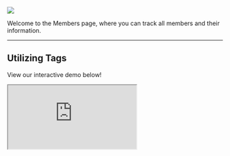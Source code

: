 ![](/Screenshot2025-05-22at1.02.01PM1.png)

Welcome to the Members page, where you can track all members and their information.

---

## **Utilizing Tags**

View our interactive demo below\!

<iframe src="https://capture.navattic.com/cm19wmhk4000103l312w379kc?hideMobileAlert=true&scale=1" style={{ border:"none",width:"100%",height:"546px" }} allow="fullscreen" id="navattic-embed" />

---

Within the Members page, you can create Tags to identify and group certain members of your community.

<Steps>
  <Step title="Creating a Tag">
    For example, if you wanted to view all of the Founders in your community as a group by location, you could create Tags for "Founder", as well as all major cities in the US, as shown below.

    ![Screenshot2025 05 22at1 04 13PM1 Pn](/images/Screenshot2025-05-22at1.04.13PM1.png)

    > To create a Tag, navigate to “Tag Manager”, then click “\+ Add Tag”, type in a Tag name, and click “Save”.
  </Step>
  <Step title="Using Tags">
    Once you’ve created a Tag, you can apply it to certain users by navigating to the “Users” tab at the top of the Tag Manager. From here, you can hit the “\+” next to any user and select the tag that you would like to apply.

    ![](/images/Members-Tag-Manager-Users.png)
  </Step>
</Steps>

## **Utilizing Filters**

---

You can use the “Filters” tab to sort members by **Tags** and **Questions**.

<Tabs>
  <Tab title="Tags">
    For example, you could use the tags "Founder" and "New York" to search for founders in your community who live in New York.

    ![](/images/Members-Filters-Tags.png)
  </Tab>
  <Tab title="Questions">
    For instance, you could ask "How long have you been apart of the community?" and tailor the answer to a specific time frame to find individuals who are deeply involved in the community.

    ![](/images/Members-Filters-Questions.png)
  </Tab>
</Tabs>

---

---

## **Adding Members**

View our interactive demo below\!

<iframe src="https://introsai.navattic.com/dv3q0afo?hideMobileAlert=true&scale=1" style={{ border:"none",width:"100%",height:"546px" }} allow="fullscreen" id="navattic-embed" />

---

There are four main methods for adding new members to your community: uploading existing member data, sending direct invitations, using an Onboarding Form Link when no data is available, or integrating member data from another product.

<Steps>
  <Step title="Uploading Member Data">
    Before inviting members, it’s important to upload any existing
    member data (such as emails and names) via CSV if you have it. This ensures that the platform has all necessary information for your members.

    <Accordion title="Access the Add Members Tab">
      Navigate to the "Add Members" tab and select the "Import Participants From CSV File" option.
    </Accordion>
    <Accordion title="Upload the CSV File">
      Choose the CSV file from your computer that contains the member data to upload it directly into the platform.
    </Accordion>
    <Accordion title="Map Data Types">
      > **Standard Fields:** Map each CSV column to the corresponding Intros Profiles data type (e.g., first/last name, email, phone number, etc.).

      > **Custom Fields:** Create custom free-text fields during the mapping process if your CSV contains data that doesn’t fit the standard fields. This allows you to capture specialized information that’s important to your community.
    </Accordion>
    <Accordion title="Preview and Confirm">
      Preview the profiles to ensure all the data is mapped and displayed correctly, including any custom fields.
    </Accordion>
    <Accordion title="Manage Uploaded Members">
      > **Activate Without Invitation:** You can upload members without sending an invitation. These members will be added to the Pending tab, where you can manually activate them by directly selecting individuals or "All" and then clicking "Activate Selected".

      > **Invite After Upload:** If you want to send out invitations after uploading, proceed to the next steps.

      <Tip>
        **Pro Tip:** When uploading via CSV, we would recommend to **ONLY** choose "Activate Without Invitation" to make the process as smooth as possible.
      </Tip>
    </Accordion>
  </Step>
  <Step title="Inviting Members via Email">
    If you've uploaded existing member data, you can proceed to invite members to join your community via email. You can also upload members directly via email if you don't have pre-existing data.

    <Accordion title="Access the Add Members Tab">
      Navigate to the "Add Members" tab to start the invitation process.
    </Accordion>
    <Accordion title="Upload with Email">
      > Enter each member's email address individually, pressing enter after each one, or select multiple emails at a time to send a direct invitation.

      > You can also select "All" in the Pending tab and click "Invite Selected" instead.
    </Accordion>
    <Accordion title="Choose an Invitation Method">
      **Opt-in:**

      > Members must click "Join the Community\!" in the invitation email to join. They will be directed to complete the onboarding form.

      > The platform automatically recognizes and skips over any information you’ve already collected, ensuring that members only provide new, unique details.

      **Opt-out:**

      > Members are automatically added to the community and can access the Member Directory by clicking "Check out the Community\!" in the invitation email.

      > Members can opt out at any time through their Member Profile, the Member Directory, or by clicking "Leave the Community" in the email invitation.
    </Accordion>
  </Step>
  <Step title="Adding Members through an Onboarding Link">
    If you prefer a simple and direct approach, and you don’t have any member data, you can instead add members by sharing an onboarding link. This method allows members to join the community by accessing the form directly, without needing to go through an email invitation process.

    <Accordion title="Customize the Onboarding Form">
      Before sending out the link, you can customize the onboarding form to best fit your community’s needs, which you can do in the [Member Profile](https://docs.intros.ai/getting-started/member-profile) and [Customization](https://docs.intros.ai/getting-started/customization) tabs.

      There are five different types of questions you can create to gather the most relevant information from your members:

      1. **Free Response:** Allows members to provide detailed answers in their own words.
      2. **Single Select:** Offers a list of options where members can choose only one response.
      3. **Multi Select:** Allows members to select multiple options from a list.
      4. **Custom Scale:** A Likert scale with custom values (e.g., "How many years of experience do you have?"). Custom scale questions must have 5 values.
      5. **Two Part Multi:** Give & take style questions consisting of two related questions that share a similar answer bank. For example, "Where could you use support?" and "How can you support others?"

      <Tip>
        **Pro Tip:** For matching purposes, using "Multi Select" questions allows our algorithm to better identify and weight responses, leading to more accurate and stronger matches compared to "Free Response" questions, where answers can be more varied and harder to assess.
      </Tip>
    </Accordion>
    <Accordion title="Copy the Onboarding Form Link">
      > Navigate to the "Add Members" tab.

      > Copy the Onboarding Form Link and share it with your members via iMessage, WhatsApp, Slack, or any other platform.
    </Accordion>
    <Accordion title="Preview the Onboarding Form">
      > Paste the link into a new browser tab to preview the member's onboarding experience.

      > This preview allows you to understand the flow from a member's perspective.
    </Accordion>
  </Step>
  <Step title="Adding Members through Zapier">
    If you want to automate the process of adding members from other platforms, such as Airtable, Hubspot, Circle, Google Sheets, etc. you can use Zapier to create a seamless integration. Though this method may require a bit more setup, it is definitely worth it.

    <Accordion title="Login to Zapier">
      **If you don’t already have a Zapier account:**

      > Sign up for a free account at [zapier.com](https://zapier.com/).

      > Follow the instructions to set up your account and familiarize yourself with the platform.
    </Accordion>
    <Accordion title="Set Up a New Zap">
      _A Zap is a workflow that connects two or more apps to automate tasks. In this case, you’ll connect Circle to Intros AI._

      **To create a new Zap:**

      > In the Zapier dashboard, you'll see a search bar under the question, "What would you like to automate?"

      > Type in "When a new member is added in Circle, create a member in Intros AI" to find relevant pre-built Zaps or to start building your own.

      > You can either click the purple "Try it" button next to a suggested Zap, or you can click "\+ Create" in the top left hand corner of the screen to start from scratch.
    </Accordion>
    <Accordion title="Set Up the Trigger">
      > Once you’re inside the Zap builder, you’ll start by setting up a **Trigger**—this is what kicks off the automation.

      > Choose **Circle** as the app, and for the trigger event, select **New Member Added** (or a similar option).

      > Connect your Circle account by signing in and authenticating your credentials.
    </Accordion>
    <Accordion title="Set Up the Action">
      > Next, you’ll need to set up the **Action** that Zapier should take whenever the Trigger happens.

      > Choose **Intros AI** as the action app, and select an event like **Create Member**.

      > Connect your Intros AI account in the same way you did for Circle.
    </Accordion>
    <Accordion title="Test Your Zap">
      > Once both the Trigger and Action are set up, Zapier will prompt you to run a test to ensure everything is working correctly.

      > This step is crucial for making sure new members added in Circle are automatically added to Intros AI.
    </Accordion>
    <Accordion title="Activate Your Zap">
      > After confirming that your test is successful, you can activate the Zap.

      > From now on, any new member added to Circle will automatically be created in Intros AI without manual intervention.
    </Accordion>
  </Step>
</Steps>

![](/images/Members-Upload-New-Members.png)

---

## **Viewing Members**

Additionally, you can toggle through different filters or use the search function to find specific members of your community. As shown below, you can sort members by **Active**, **Invited**, **Pending**, and **Inactive**.

![](/images/Members-Filters1.png)

---

<Tabs>
  <Tab title="Active Tab">
    In the "Active" tab, you will see all members who have accepted an invite.
  </Tab>
  <Tab title="Invited Tab">
    In the "Invited" tab, you will see all of the members that have been invited (through email or CSV).

    > Invites to **opt-in** would go to the Invited Tab.

    > Invites to **opt-out** would go to the Active Tab.

    You may also manually activate members if you'd like to speed up the process.

    > In order to do that, you can select each member individually or select the "All" button and then click "Activate Selected".
  </Tab>
  <Tab title="Pending Tab">
    In the "Pending" tab, you will see all of the members who have joined via an onboarding form (in the case that you have selected "I will manually approve them" seen in the General Settings) or been uploaded from a third party source (e.g. Zapier).

    Members may be in the "Pending" tab for two reasons:

    > The member joined via the onboarding form and “I will manually approve them” was toggled on in the General Settings page.

    > You uploaded the members yourself.

    Things you can do in the "Pending" tab:

    > Activate a member (as previously discussed in the "Invited" tab section).

    > Delete a member (then they will be marked as inactive).
  </Tab>
  <Tab title="Inactive Tab">
    In the "Inactive" tab, you will see all of the members who are inactive.
  </Tab>
</Tabs>

### **Members FAQs**

- **Question:** "How is personal information / data for members entered into the platform?"
  - **Answer:** "There are multiple ways:
    - Members can enter their own information through the Onboarding Form, Email Invite, or Member Profile.
    - Admins can upload a CSV file to input member data."
- **Question:** "Can members be segmented?"
  - **Answer:** "Yes, you can create tags on the Members page by clicking on the ‘Tag Manager’ and adding tags to segment members."
- **Question:** "Is it possible to edit members once they've already joined the club?"
  - **Answer:** "Admins can manage tags and delete members, but cannot edit core member information. Members, however, can edit their own information."
- **Question:** “Can we ‘mass delete’ or ‘select all’ to make mass changes to all members?”
  - **Answer:** “Yes, we do offer the ‘select all’ functionality. While you are able to delete members, this only switches them to inactive. To permanently delete members, please reach out to us.”
- **Question:** “I have inactive users, but I don't have any record of them requesting me to be removed from intros. Can they ‘unsubscribe’ themselves?”
  - **Answer:** “Yes, members are able to unsubscribe themselves by pressing the unsubscribe in the bottom of opt-in emails.”
- **Question:** "If we activate all members, will we still be able to retroactively invite them?"
  - **Answer:** "We typically don’t do this, but it is feasible. After you activate members, we can inactivate them again and then invite them...so while it’s a bit hacky, it is doable."
- **Question:** "If I provide you with a CSV of all the fields we would want to map to Intros, is there an easier way to map to the questions than just manually creating custom questions and adding all the options for multi-select?"
  - **Answer:** "Yes, we can just create a new custom field at the time of mapping (without the need to create additional custom questions beforehand)."
- **Question:** "Why did I get an Attention Needed warning when inviting new members?"
  - **Answer:** "The Attention Needed warning usually occurs due to a problem delivering an email. This can happen due to incorrect email addresses, network issues, or security filters. Go to the Members page, select ‘Attention Needed,’ and correct or confirm the email."
- **Question:** “Is there a way to make the onboarding link private with a password? That way we can send out the onboarding link but still have it protected.”
  - **Answer:** “Unfortunately, this isn’t a feature we have built into the product, but you can toggle on ‘manually approve’ Members in the Club Settings so that no one gets access without you approving them first. Approving them can be done in the Pending tab on the Members page.”
- **Question:** “Do you offer data enrichment options?”
  - **Answer:** “Yes, we partner with a tool called Clay to do this, particularly using member’s LinkedIn profiles. When we enrich data, we can basically go as deep as we'd like. I'd say standard enrichment includes: Name, Job Title, Company, LinkedIn Headline, LinkedIn Bio, Location, Education, Industry, and Company Description. There are a ton more options for what we can enrich as well, so happy to customize this to your liking.”